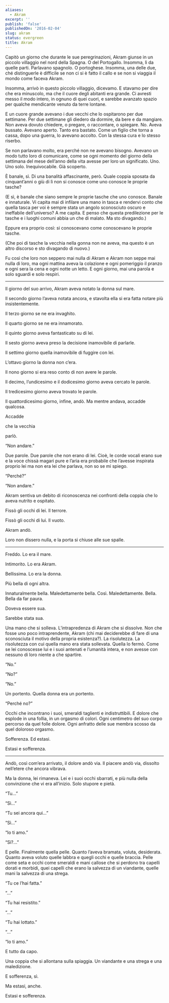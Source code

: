 ```yaml
---
aliases:
  - Akram
excerpt: ''
publish: 'false'
publishedOn: '2016-02-04'
slug: akram
status: evergreen
title: Akram
---
```

Capitò un giorno che durante le sue peregrinazioni, Akram giunse in un piccolo villaggio nel nord della Spagna. O del Portogallo. Insomma, lì da quelle parti. Parlavano spagnolo. O portoghese. Insomma, una delle due, ché distinguerle è difficile se non ci si è fatto il callo e se non si viaggia il mondo come faceva Akram.

Insomma, arrivò in questo piccolo villaggio, dicevamo. E stavamo per dire che era minuscolo, ma che il cuore degli abitanti era grande. Ci avresti messo il modo intero, in ognuno di quei cuori, e sarebbe avanzato spazio per qualche mendicante venuto da terre lontane.

E un cuore grande avevano i due vecchi che lo ospitarono per due settimane. Per due settimane gli diedero da dormire, da bere e da mangiare. Non aveva dovuto chiedere, o pregare, o raccontare, o spiegare. No. Aveva bussato. Avevano aperto. Tanto era bastato. Come un figlio che torna a cassa, dopo una guerra, lo avevano accolto. Con la stessa cura e lo stesso riserbo.

Se non parlavano molto, era perché non ne avevano bisogno. Avevano un modo tutto loro di comunicare, come se ogni momento del giorno della settimana del mese dell’anno della vita avesse per loro un significato. Uno. Uno solo. Inequivocabile. Già scoperto.

È banale, sì. Di una banalità affascinante, però. Quale coppia sposata da cinquant’anni o giù di lì non si conosce come uno conosce le proprie tasche?

(E sì, è banale che siano sempre le proprie tasche che uno conosce. Banale e innaturale. Vi capita mai di infilare una mano in tasca e rendervi conto che quella tasca per voi è sempre stata un angolo sconosciuto oscuro e ineffabile dell’universo? A me capita. E penso che questa predilezione per le tasche e i luoghi comuni abbia un che di malato. Ma sto divagando.)

Eppure era proprio così: si conoscevano come conoscevano le proprie tasche.

(Che poi di tasche la vecchia nella gonna non ne aveva, ma questo è un altro discorso e sto divagando di nuovo.)

Fu così che loro non seppero mai nulla di Akram e Akram non seppe mai nulla di loro, ma ogni mattina aveva la colazione e ogni pomeriggio il pranzo e ogni sera la cena e ogni notte un letto. E ogni giorno, mai una parola e solo sguardi e solo respiri.

---

Il giorno del suo arrivo, Akram aveva notato la donna sul mare.

Il secondo giorno l’aveva notata ancora, e stavolta ella si era fatta notare più insistentemente.

Il terzo giorno se ne era invaghito.

Il quarto giorno se ne era innamorato.

Il quinto giorno aveva fantasticato su di lei.

Il sesto giorno aveva preso la decisione inamovibile di parlarle.

Il settimo giorno quella inamovibile di fuggire con lei.

L’ottavo giorno la donna non c’era.

Il nono giorno si era reso conto di non avere le parole.

Il decimo, l’undicesimo e il dodicesimo giorno aveva cercato le parole.

Il tredicesimo giorno aveva trovato le parole.

Il quattordicesimo giorno, infine, andò. Ma mentre andava, accadde qualcosa.

Accadde

che la vecchia

parlò.

“Non andare.”

Due parole. Due parole che non erano di lei. Cioè, le corde vocali erano sue e la voce chissà magari pure e l’aria era probabile che l’avesse inspirata proprio lei ma non era lei che parlava, non so se mi spiego.

“Perché?”

“Non andare.”

Akram sentiva un debito di riconoscenza nei confronti della coppia che lo aveva nutrito e ospitato.

Fissò gli occhi di lei. Il terrore.

Fissò gli occhi di lui. Il vuoto.

Akram andò.

Loro non dissero nulla, e la porta si chiuse alle sue spalle.

---

Freddo. Lo era il mare.

Intimorito. Lo era Akram.

Bellissima. Lo era la donna.

Più bella di ogni altra.

Innaturalmente bella. Maledettamente bella. Così. Maledettamente. Bella. Bella da far paura.

Doveva essere sua.

Sarebbe stata sua.

Una mano che si solleva. L’intrapredenza di Akram che si dissolve. Non che fosse uno poco intraprendente, Akram (chi mai deciderebbe di fare di una sconosciuta il motivo della propria esistenza?). La risolutezza. La risolutezza con cui quella mano era stata sollevata. Quella lo fermò. Come se lei conoscesse lui e i suoi antenati e l’umanità intera, e non avesse con nessuno di loro niente a che spartire.

“No.”

“No?”

“No.”

Un portento. Quella donna era un portento.

“Perché no?”

Occhi che incontrano i suoi, smeraldi taglienti e indistruttibili. E dolore che esplode in una follia, in un orgasmo di colori. Ogni centimetro del suo corpo percorso da quel folle dolore. Ogni anfratto delle sue membra scosso da quel doloroso orgasmo.

Sofferenza. Ed estasi.

Estasi e sofferenza.

---

Andò, così com’era arrivato, il dolore andò via. Il piacere andò via, dissolto nell’etere che ancora vibrava.

Ma la donna, lei rimaneva. Lei e i suoi occhi sbarrati, e più nulla della convinzione che vi era all’inizio. Solo stupore e pietà.

“Tu…”

“Sì…”

“Tu sei ancora qui…”

“Sì…”

“Io ti amo.”

“Sì?…”

E pelle. Finalmente quella pelle. Quanto l’aveva bramata, voluta, desiderata. Quanto aveva voluto quelle labbra e quegli occhi e quelle braccia. Pelle come seta e occhi come smeraldi e mani callose che si perdono tra capelli dorati e morbidi, quei capelli che erano la salvezza di un viandante, quelle mani la salvezza di una strega.

“Tu ce l’hai fatta.”

“…”

“Tu hai resistito.”

“…”

“Tu hai lottato.”

“…”

“Io ti amo.”

E tutto da capo.

Una coppia che si allontana sulla spiaggia. Un viandante e una strega e una maledizione.

E sofferenza, sì.

Ma estasi, anche.

Estasi e sofferenza.
